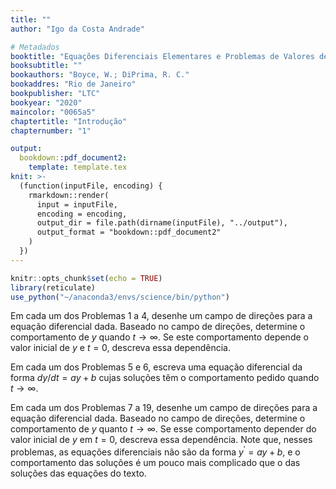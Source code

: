 ```yaml
---
title: ""
author: "Igo da Costa Andrade"

# Metadados
booktitle: "Equações Diferenciais Elementares e Problemas de Valores de Contorno"
booksubtitle: ""
bookauthors: "Boyce, W.; DiPrima, R. C."
bookaddres: "Rio de Janeiro"
bookpublisher: "LTC"
bookyear: "2020"
maincolor: "0065a5"
chaptertitle: "Introdução"
chapternumber: "1"

output: 
  bookdown::pdf_document2:
    template: template.tex
knit: >-
  (function(inputFile, encoding) {
    rmarkdown::render(
      input = inputFile,
      encoding = encoding,
      output_dir = file.path(dirname(inputFile), "../output"),
      output_format = "bookdown::pdf_document2"
    )
  })
---
```


```r
knitr::opts_chunk$set(echo = TRUE)
library(reticulate)
use_python("~/anaconda3/envs/science/bin/python")
```


\section*{PROBLEMAS}

Em cada um dos Problemas 1 a 4, desenhe um campo de direções para a equação diferencial dada. Baseado no campo de direções, determine o comportamento de $y$ quando $t \rightarrow \infty$. Se este comportamento depende o valor inicial de $y$ e $t = 0$, descreva essa dependência.

\begin{enumerate}
  \item $y^\prime = 3 - 2y$\\
  \iniSol
  Solução de equilíbrio: 
  \begin{align*}
    y^{\prime} (y^{*}) = 0 \Rightarrow 3 - 2y^{*} = 0 \Rightarrow y^{*} = \dfrac{3}{2}
  \end{align*}
  Como indica o campo de direções abaixo, $y \rightarrow y^{*} = \dfrac{3}{2}$ quando $t \rightarrow +\infty$, independente do valor inicial quando $t = 0$.
  \begin{center}
    \begin{tikzpicture}
      \def\yprime{3-2*y}
      \def\length{sqrt(1+(\yprime)^2)}
      \begin{axis}[
          view     = {0}{90},
          domain   = 0:4.5,
          y domain = 0:3,
          samples  = 12,
          xmax     = 5,
          ymax     = 3,
          xlabel=$y$, ylabel=$y^{\prime}$,
          clip=false
        ]
        \addplot3 [mainColor!50, quiver={u={(1/\length)}, v={(\yprime)/(\length)}, scale arrows=0.2, every arrow/.append style={-latex}}] (x,y,0);
        \addplot[mainColor, samples=5, ultra thick, no markers, domain=0:5] {3/2};
        \node[anchor=east] at (axis cs: 0, 3/2) {$\dfrac{3}{2}$};
      \end{axis}
    \end{tikzpicture}
  \end{center}
  \fimSol
  %%%% Fim do Problema 1
  \item $y^{\prime} = 2y - 3$\\
  \iniSol
  Solução de Equilíbrio:
  \begin{align*}
    y^{\prime} (y^{*}) = 0 \Rightarrow 2y^{*} - 3 = 0 \Rightarrow y^{*} = \dfrac{3}{2}
  \end{align*}
  Nesse caso, $y$ afasta-se da solução de equilíbrio, independentemente do valor inicial de $y$ quando $t = 0$. Como indica o campo de direções abaixo, $y \rightarrow -\infty$ para $y(t = 0) < \dfrac{3}{2}$ e $y \rightarrow +\infty$ para $y(t=0) > \dfrac{3}{2}$.
  
  \begin{center}
    \begin{tikzpicture}
      \def\yprime{2*y-3}
      \def\length{sqrt(1+(\yprime)^2)}
      \begin{axis}[
          view     = {0}{90},
          domain   = 0:4.5,
          y domain = 0:2.75,
          samples  = 12,
          xmax     = 5,
          ymax     = 3,
          xlabel=$y$, ylabel=$y^{\prime}$,
          clip=false
        ]
        \addplot3 [mainColor!50, quiver={u={(1/\length)}, v={(\yprime)/(\length)}, scale arrows=0.2, every arrow/.append style={-latex}}] (x,y,0);
        \addplot[mainColor, samples=5, ultra thick, no markers, domain=0:5] {3/2};
        \node[anchor=east] at (axis cs: 0, 3/2) {$\dfrac{3}{2}$};
      \end{axis}
    \end{tikzpicture}
  \end{center}
  \fimSol
  %%%% Fim do Problema 2
  \item $y^{\prime} = -1 - 2y$\\
  \iniSol
    Solução de Equilíbrio:
    \begin{align*}
      y^{\prime} (y^{*}) = 0 \Rightarrow -1 -2y^{*} = 0 \Rightarrow y^{*} = -\dfrac{1}{2}
    \end{align*}
    Como indica o campo de direções abaixo, todas as soluções tendem ao valor de equilíbrio $y^{*} = -\dfrac{1}{2}$ quando $t \rightarrow \infty$, independentemente do valor inicial quando $t = 0$.
    \begin{center}
      \begin{tikzpicture}
        \def\yprime{-1-2*y}
        \def\length{sqrt(1 +(\yprime)^2)}
        \begin{axis}[
          view      = {0}{90},
          domain    = 0:4.75,
          y domain  = -2:2,
          samples  = 12,
          xmax=5, ymax=2,
          xlabel=$y$, ylabel=$y^{\prime}$,
          clip=false
        ]
        \addplot3 [mainColor!50, quiver={u={(1/\length)}, v={(\yprime)/(\length)}, scale arrows=0.2, every arrow/.append style={-latex}}] (x,y,0);
        \addplot[mainColor, samples=5, ultra thick, no markers, domain=0:5] {-1/2};
        \node[anchor=east] at (axis cs: 0, -1/2) {$-\dfrac{1}{2}$};
        \end{axis}
      \end{tikzpicture}
    \end{center}
  \fimSol
  %%%% Fim do Problema 3
  \item $y^{\prime} = 1 + 2y$\\
  \iniSol
    Solução de Equilíbrio:
    \begin{align*}
      y^{\prime} (y^{*}) = 0 \Rightarrow 1 +2y^{*} = 0 \Rightarrow y^{*} = -\dfrac{1}{2}
    \end{align*}
    Nesse caso, $y$ afasta-se da solução de equilíbrio, independentemente do valor inicial de $y$ quando $t = 0$. Como indica o campo de direções abaixo, $y \rightarrow -\infty$ para $y(t = 0) < -\dfrac{1}{2}$ e $y \rightarrow +\infty$ para $y(t=0) > -\dfrac{1}{2}$.
    \begin{center}
      \begin{tikzpicture}
        \def\yprime{1+2*y}
        \def\length{sqrt(1 +(\yprime)^2)}
        \begin{axis}[
          view      = {0}{90},
          domain    = 0:4.75,
          y domain  = -2:1.75,
          samples  = 12,
          xmax=5, ymax=2,
          xlabel=$y$, ylabel=$y^{\prime}$,
          clip=false
        ]
        \addplot3 [mainColor!50, quiver={u={(1/\length)}, v={(\yprime)/(\length)}, scale arrows=0.2, every arrow/.append style={-latex}}] (x,y,0);
        \addplot[mainColor, samples=5, ultra thick, no markers, domain=0:5] {-1/2};
        \node[anchor=east] at (axis cs: 0, -1/2) {$-\dfrac{1}{2}$};
        \end{axis}
      \end{tikzpicture}
    \end{center}
  \fimSol
  %%%% Fim do Problema 4
\end{enumerate}

\noindent Em cada um dos Problemas 5 e 6, escreva uma equação diferencial da forma $dy/dt = ay + b$ cujas soluções têm o comportamento pedido quando $t \rightarrow \infty$.

\begin{enumerate}[resume]
  \item Todas as soluções se aproximam de $y = 2/3$.\\
  \iniSol
  Consideremos eqações diferenciais na forma $y^{\prime} = ay + b$. A solução de equilíbrio ($y^{*}$) é dada por:
  $$
  \dfrac{dy}{dt} (y^{*}) \equiv 0 \Rightarrow ay^{*} + b = 0 \Rightarrow y^{*} = -\dfrac{b}{a}
  $$
  Por outro lado, para determinarmos se as soluções aproximan-se ou afastam-se de $y^{*}$ quando $t \rightarrow \infty$, devemos observar o sinal de $\dfrac{d y^{\prime}}{dy}$ em $y^{*}$. Se $\dfrac{d y^{\prime}}{dy} (y^{*}) < 0$, as soluções tendem à solução de equilíbrio depois de um longo tempo. Caso, $\dfrac{d y^{\prime}}{dy} (y^{*}) > 0$, as soluções afastam-se.
  %%
  Portanto, para resolver o problema em questão, temos as seguintes condições:
  $$
  \begin{cases}
    y^{*} = -\dfrac{b}{a}\\
    \dfrac{d y^{\prime}}{dy} (y^{*}) = a < 0
  \end{cases}
  \Rightarrow 
  \begin{cases}
    \dfrac{b}{a} = -\dfrac{2}{3}\\
    a < 0
  \end{cases}
  \Rightarrow
  \begin{cases}
    b = -\dfrac{2}{3}a\\
    a < 0
  \end{cases}
  $$
  Fazendo $a = -3$ e $b = 2$, obtemos uma equação possível satisfazendo às condições acima: $$y^{\prime} = 2 - 3y$$
  O campo de direções pe mostrado abaixo:
      \begin{center}
      \begin{tikzpicture}
        \def\yprime{2-3*y}
        \def\length{sqrt(1 +(\yprime)^2)}
        \begin{axis}[
          view      = {0}{90},
          domain    = 0:4.75,
          y domain  = -1:2,
          samples  = 12,
          xlabel=$y$, ylabel=$y^{\prime}$,
          clip=false
        ]
        \addplot3 [mainColor!50, quiver={u={(1/\length)}, v={(\yprime)/(\length)}, scale arrows=0.2, every arrow/.append style={-latex}}] (x,y,0);
        \addplot[mainColor, samples=5, ultra thick, no markers, domain=0:5] {2/3};
        \node[anchor=east] at (axis cs: 0, 2/3) {$\dfrac{2}{3}$};
        \end{axis}
      \end{tikzpicture}
    \end{center}
  \fimSol
  %%%% Fim do Problema 5
  \item Todas as soluções se afastam de $y = 2$.\\
  \iniSol
  Nesse caso, devemos ter:
  $$
  \begin{cases}
    y^{*} = - \dfrac{b}{a} = 2\\
    \dfrac{d y^{\prime}}{dy} (y^{*}) = a > 0
  \end{cases}
  \Rightarrow 
  \begin{cases}
    \dfrac{b}{a} = -2\\
    a > 0
  \end{cases}
  \Rightarrow
  \begin{cases}
    b = -2a\\
    a > 0
  \end{cases}
  $$
  Uma equação possível satisfazendo às condições acima é $$y^{\prime} = -2 + y$$
  O campo de direções pe mostrado abaixo:
      \begin{center}
      \begin{tikzpicture}
        \def\yprime{-2+y}
        \def\length{sqrt(1 +(\yprime)^2)}
        \begin{axis}[
          view      = {0}{90},
          domain    = 0:4.75,
          y domain  = 0:4,
          samples  = 12,
          xlabel=$y$, ylabel=$y^{\prime}$,
          clip=false
        ]
        \addplot3 [mainColor!50, quiver={u={(1/\length)}, v={(\yprime)/(\length)}, scale arrows=0.2, every arrow/.append style={-latex}}] (x,y,0);
        \addplot[mainColor, samples=5, ultra thick, no markers, domain=0:5] {2};
        \end{axis}
      \end{tikzpicture}
    \end{center}
  \fimSol
  %%%% Fim do Problema 6
\end{enumerate}

\noindent Em cada um dos Problemas 7 a 19, desenhe um campo de direções para a equação diferencial dada. Baseado no campo de direções, determine o comportamento de $y$ quanto $t \rightarrow \infty$. Se esse comportamento depender do valor inicial de $y$ em $t = 0$, descreva essa dependência. Note que, nesses problemas, as equações diferenciais não são da forma $y^{\prime} =ay+b$, e o comportamento das soluções é um pouco mais complicado que o das soluções das equações do texto.

\begin{enumerate}[resume]
  \item $y^{\prime} = y (4 - y)$\\
  \iniSol
    Soluções de equilíbrio:
    \begin{align*}
      y^{\prime} (y^{*}) = 0 \Rightarrow y (4 - y) = 0 \Rightarrow
      \begin{cases}
        y = 0\\
        4 - y = 0 
      \end{cases}
      \Rightarrow
      \begin{cases}
        y^{*} = 0\\
        y^{*} = 4
      \end{cases}
    \end{align*}
      \begin{center}
      \begin{tikzpicture}
        \def\yprime{y*(4 - y)}
        \def\length{sqrt(1 +(\yprime)^2)}
        \begin{axis}[
          view      = {0}{90},
          domain    = 0:4.75,
          y domain  = -1:6,
          samples  = 12,
          xlabel=$y$, ylabel=$y^{\prime}$,
          clip=false
        ]
        \addplot3 [mainColor!50, quiver={u={(1/\length)}, v={(\yprime)/(\length)}, scale arrows=0.3, every arrow/.append style={-latex}}] (x,y,0);
        \addplot[mainColor, samples=5, ultra thick, no markers, domain=0:5] {0};
        \addplot[mainColor, samples=5, ultra thick, no markers, domain=0:5] {4};
        \end{axis}
      \end{tikzpicture}
    \end{center}
    A solução $y^{*} = 0$ é instável, no sentido que para condições iniciais próximas, as soluções para afastam-se dela com o passar do tempo. Por outro lado, a solução $y^{*} = 4$ é estável, ou seja, soluções pŕoximas de $y^{*}$ tendem para ela após algum tempo. Observando o campo de direções acima, concluímos que:
    \begin{itemize}
      \item Para $y(t = 0) < 0$ , as as soluções tendem a $-\infty$;
      \item Para $0 < y(t=0) < 4$, as soluções afastam-se de $y = 0$ e crescem, aproximando-se de $y = 4$;
      \item Para $y(t = 0) 4 0$, as soluções decrescem, aprosimando-se de $y = 4$.
    \end{itemize}
  \fimSol
  %%%% Fim do Problema 7
  \item $y^{\prime} = -y (5 - y)$\\
  \iniSol
    Soluções de equilíbrio:
    \begin{align*}
      y^{\prime} (y^{*}) = 0 \Rightarrow -y (5 - y) = 0 \Rightarrow
      \begin{cases}
        y = 0\\
        5 - y = 0 
      \end{cases}
      \Rightarrow
      \begin{cases}
        y^{*} = 0\\
        y^{*} = 5
      \end{cases}
    \end{align*}
      \begin{center}
      \begin{tikzpicture}
        \def\yprime{-y*(5 - y)}
        \def\length{sqrt(1 +(\yprime)^2)}
        \begin{axis}[
          view      = {0}{90},
          domain    = 0:4.75,
          y domain  = -1:7,
          samples  = 12,
          xlabel=$y$, ylabel=$y^{\prime}$,
          clip=false
        ]
        \addplot3 [mainColor!50, quiver={u={(1/\length)}, v={(\yprime)/(\length)}, scale arrows=0.3, every arrow/.append style={-latex}}] (x,y,0);
        \addplot[mainColor, samples=5, ultra thick, no markers, domain=0:5] {0};
        \addplot[mainColor, samples=5, ultra thick, no markers, domain=0:5] {5};
        \node[anchor=east] at (axis cs: 0, 5) {$5$};
        \end{axis}
      \end{tikzpicture}
    \end{center}
    A solução de equilíbrio $y^{*} = 0$ é estável enquanto $y^{*} = 5$ é instável. Observando o campo de direções acima, concluímos que:
    \begin{itemize}
      \item Para $y(t = 0) < 0$ , as as soluções crescem, aproximando-se de $y^{*} = 0$;
      \item Para $0 < y(t=0) < 5$, as soluções afastam-se de $y = 5$ e diminuem, aproximando-se de $y^{*} = 0$;
      \item Para $y(t = 0) > 5$, as soluções crescem indefinidamente.
    \end{itemize}
  \fimSol
  %%%% Fim do Problema 8
  \newpage
  \item $y^{\prime} = y^2$\\
  \iniSol
    Soluções de equilíbrio:
    \begin{align*}
      y^{\prime} (y^{*}) = 0 \Rightarrow y^2 = 0 \Rightarrow y^{*} = 0
    \end{align*}
      \begin{center}
      \begin{tikzpicture}
        \def\yprime{y^2}
        \def\length{sqrt(1 +(\yprime)^2)}
        \begin{axis}[
          view      = {0}{90},
          domain    = 0:4.75,
          y domain  = -3:3,
          samples  = 12,
          xlabel=$y$, ylabel=$y^{\prime}$,
          clip=false
        ]
        \addplot3 [mainColor!50, quiver={u={(1/\length)}, v={(\yprime)/(\length)}, scale arrows=0.3, every arrow/.append style={-latex}}] (x,y,0);
        \addplot[mainColor, samples=5, ultra thick, no markers, domain=0:5] {0};
        \end{axis}
      \end{tikzpicture}
    \end{center}
    Para $y(t = 0) < y^{*} = 0$, as soluções crescem aprosimando-se desta solução de equilíbrio. Por outro lado, para $y(t = 0) > y^{*} = 0$, as soluções afastam-se da solução de equilíbrio, crescendo indefinidamente.
  \fimSol
  %%%% Fim do Problema 9
  \item $y^{\prime} = y (y - 2)^2$\\
  \iniSol
    Soluções de equilíbrio:
    \begin{align*}
      y^{\prime} (y^{*}) = 0 \Rightarrow y (y - 2)^2 = 0 \Rightarrow
      \begin{cases}
        y = 0\\
        y - 2 = 0 
      \end{cases}
      \Rightarrow
      \begin{cases}
        y^{*} = 0\\
        y^{*} = 2
      \end{cases}
    \end{align*}
      \begin{center}
      \begin{tikzpicture}
        \def\yprime{y*(y - 2)^2}
        \def\length{sqrt(1 +(\yprime)^2)}
        \begin{axis}[
          view      = {0}{90},
          domain    = 0:4.75,
          y domain  = -1:4,
          samples  = 12,
          xlabel=$y$, ylabel=$y^{\prime}$,
          clip=false
        ]
        \addplot3 [mainColor!50, quiver={u={(1/\length)}, v={(\yprime)/(\length)}, scale arrows=0.3, every arrow/.append style={-latex}}] (x,y,0);
        \addplot[mainColor, samples=5, ultra thick, no markers, domain=0:5] {0};
        \addplot[mainColor, samples=5, ultra thick, no markers, domain=0:5] {2};
        \node[anchor=east] at (axis cs: 0, 5) {$5$};
        \end{axis}
      \end{tikzpicture}
    \end{center}
    Observando o campo de direções acima, concluímos que:
    \begin{itemize}
      \item Para $y(t = 0) < 0$ , as as soluções decrescem indefinidamente, afastando-se de $y^{*} = 0$;
      \item Para $0 < y(t=0) < 2$, as soluções afastam-se de $y = 0$ e crescem, aproximando-se de $y^{*} = 2$;
      \item Para $y(t = 0) > 2$, as soluções crescem indefinidamente.
    \end{itemize}
  \fimSol
  %%%% Fim do Problema 10
\end{enumerate}


